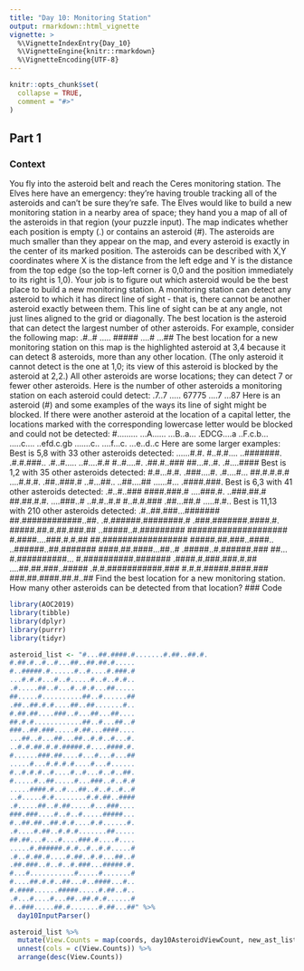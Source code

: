 ```yaml
---
title: "Day 10: Monitoring Station"
output: rmarkdown::html_vignette
vignette: >
  %\VignetteIndexEntry{Day_10}
  %\VignetteEngine{knitr::rmarkdown}
  %\VignetteEncoding{UTF-8}
---
```


```r
knitr::opts_chunk$set(
  collapse = TRUE,
  comment = "#>"
)
```

## Part 1
### Context
You fly into the asteroid belt and reach the Ceres monitoring station. The Elves here have an emergency: they're having trouble tracking all of the asteroids and can't be sure they're safe.
The Elves would like to build a new monitoring station in a nearby area of space; they hand you a map of all of the asteroids in that region (your puzzle input).
The map indicates whether each position is empty (.) or contains an asteroid (#). The asteroids are much smaller than they appear on the map, and every asteroid is exactly in the center of its marked position. The asteroids can be described with X,Y coordinates where X is the distance from the left edge and Y is the distance from the top edge (so the top-left corner is 0,0 and the position immediately to its right is 1,0).
Your job is to figure out which asteroid would be the best place to build a new monitoring station. A monitoring station can detect any asteroid to which it has direct line of sight - that is, there cannot be another asteroid exactly between them. This line of sight can be at any angle, not just lines aligned to the grid or diagonally. The best location is the asteroid that can detect the largest number of other asteroids.
For example, consider the following map:
.#..#
.....
#####
....#
...##
The best location for a new monitoring station on this map is the highlighted asteroid at 3,4 because it can detect 8 asteroids, more than any other location. (The only asteroid it cannot detect is the one at 1,0; its view of this asteroid is blocked by the asteroid at 2,2.) All other asteroids are worse locations; they can detect 7 or fewer other asteroids. Here is the number of other asteroids a monitoring station on each asteroid could detect:
.7..7
.....
67775
....7
...87
Here is an asteroid (#) and some examples of the ways its line of sight might be blocked. If there were another asteroid at the location of a capital letter, the locations marked with the corresponding lowercase letter would be blocked and could not be detected:
#.........
...A......
...B..a...
.EDCG....a
..F.c.b...
.....c....
..efd.c.gb
.......c..
....f...c.
...e..d..c
Here are some larger examples:
Best is 5,8 with 33 other asteroids detected:
......#.#.
#..#.#....
..#######.
.#.#.###..
.#..#.....
..#....#.#
#..#....#.
.##.#..###
##...#..#.
.#....####
Best is 1,2 with 35 other asteroids detected:
#.#...#.#.
.###....#.
.#....#...
##.#.#.#.#
....#.#.#.
.##..###.#
..#...##..
..##....##
......#...
.####.###.
Best is 6,3 with 41 other asteroids detected:
.#..#..###
####.###.#
....###.#.
..###.##.#
##.##.#.#.
....###..#
..#.#..#.#
#..#.#.###
.##...##.#
.....#.#..
Best is 11,13 with 210 other asteroids detected:
.#..##.###...#######
##.############..##.
.#.######.########.#
.###.#######.####.#.
#####.##.#.##.###.##
..#####..#.#########
####################
#.####....###.#.#.##
##.#################
#####.##.###..####..
..######..##.#######
####.##.####...##..#
.#####..#.######.###
##...#.##########...
#.##########.#######
.####.#.###.###.#.##
....##.##.###..#####
.#.#.###########.###
#.#.#.#####.####.###
###.##.####.##.#..##
Find the best location for a new monitoring station. How many other asteroids can be detected from that location?
### Code
```r
library(AOC2019)
library(tibble)
library(dplyr)
library(purrr)
library(tidyr)
```

```r
asteroid_list <- "#...##.####.#.......#.##..##.#.
#.##.#..#..#...##..##.##.#.....
#..#####.#......#..#....#.###.#
...#.#.#...#..#.....#..#..#.#..
.#.....##..#...#..#.#...##.....
##.....#..........##..#......##
.##..##.#.#....##..##.......#..
#.##.##....###..#...##...##....
##.#.#............##..#...##..#
###..##.###.....#.##...####....
...##..#...##...##..#.#..#...#.
..#.#.##.#.#.#####.#....####.#.
#......###.##....#...#...#...##
.....#...#.#.#.#....#...#......
#..#.#.#..#....#..#...#..#..##.
#.....#..##.....#...###..#..#.#
.....####.#..#...##..#..#..#..#
..#.....#.#........#.#.##..####
.#.....##..#.##.....#...###....
###.###....#..#..#.....#####...
#..##.##..##.#.#....#.#......#.
.#....#.##..#.#.#.......##.....
##.##...#...#....###.#....#....
.....#.######.#.#..#..#.#.....#
.#..#.##.#....#.##..#.#...##..#
.##.###..#..#..#.###...#####.#.
#...#...........#.....#.......#
#....##.#.#..##...#..####...#..
#.####......#####.....#.##..#..
.#...#....#...##..##.#.#......#
#..###.....##.#.......#.##...##" %>% 
  day10InputParser() 
```

```r
asteroid_list %>% 
  mutate(View.Counts = map(coords, day10AsteroidViewCount, new_ast_list)) %>% 
  unnest(cols = c(View.Counts)) %>% 
  arrange(desc(View.Counts))
```

